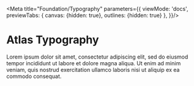 
<Meta
    title="Foundation/Typography"
    parameters={{
        viewMode: 'docs',
        previewTabs: {
            canvas: {hidden: true},
            outlines: {hidden: true}
        },
    }}/>

# Atlas Typography

Lorem ipsum dolor sit amet, consectetur adipiscing elit, sed do eiusmod tempor incididunt
ut labore et dolore magna aliqua. Ut enim ad minim veniam, quis nostrud exercitation ullamco laboris nisi ut aliquip ex ea commodo consequat.
